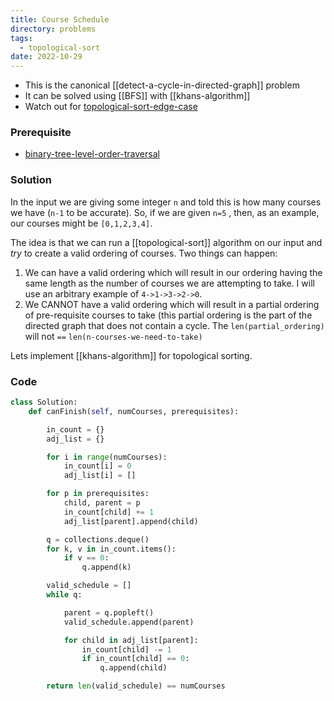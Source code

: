 ```yaml
---
title: Course Schedule
directory: problems
tags:
  - topological-sort
date: 2022-10-29
---
```


- This is the canonical [[detect-a-cycle-in-directed-graph]] problem
- It can be solved using [[BFS]] with [[khans-algorithm]]
- Watch out for [topological-sort-edge-case](/posts/topological-sort-edge-case)

### Prerequisite

- [binary-tree-level-order-traversal](/posts/binary-tree-level-order-traversal)

### Solution

In the input we are giving some integer `n` and told this is how many courses we have (`n-1` to be accurate). So, if we are given `n=5` , then, as an example, our courses might be `[0,1,2,3,4]`.

The idea is that we can run a [[topological-sort]] algorithm on our input and _try_ to create a valid ordering of courses. Two things can happen:

1. We can have a valid ordering which will result in our ordering having the same length as the number of courses we are attempting to take. I will use an arbitrary example of `4->1->3->2->0`.
2. We CANNOT have a valid ordering which will result in a partial ordering of pre-requisite courses to take (this partial ordering is the part of the directed graph that does not contain a cycle. The `len(partial_ordering)` will not `==` `len(n-courses-we-need-to-take)`

Lets implement [[khans-algorithm]] for topological sorting.

### Code

```python
class Solution:
    def canFinish(self, numCourses, prerequisites):

        in_count = {}
        adj_list = {}

        for i in range(numCourses):
            in_count[i] = 0
            adj_list[i] = []

        for p in prerequisites:
            child, parent = p
            in_count[child] += 1
            adj_list[parent].append(child)

        q = collections.deque()
        for k, v in in_count.items():
            if v == 0:
                q.append(k)

        valid_schedule = []
        while q:

            parent = q.popleft()
            valid_schedule.append(parent)

            for child in adj_list[parent]:
                in_count[child] -= 1
                if in_count[child] == 0:
                    q.append(child)

        return len(valid_schedule) == numCourses
```
